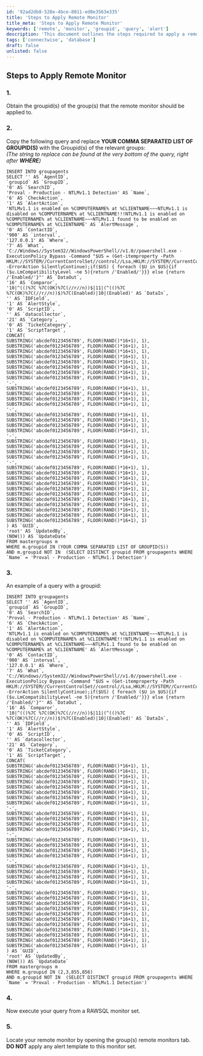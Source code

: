 ```yaml
---
id: '92ad2db8-528e-4bce-8011-ed0e3563e335'
title: 'Steps to Apply Remote Monitor'
title_meta: 'Steps to Apply Remote Monitor'
keywords: ['remote', 'monitor', 'groupid', 'query', 'alert']
description: 'This document outlines the steps required to apply a remote monitor to specific groups in ConnectWise Automate. It includes instructions for obtaining group IDs, modifying a SQL query, executing the query, and locating the remote monitor within the group settings.'
tags: ['connectwise', 'database']
draft: false
unlisted: false
---
```

## Steps to Apply Remote Monitor

### 1.
Obtain the groupid(s) of the group(s) that the remote monitor should be applied to.

### 2.
Copy the following query and replace **YOUR COMMA SEPARATED LIST OF GROUPID(S)** with the Groupid(s) of the relevant groups:  
*(The string to replace can be found at the very bottom of the query, right after **WHERE**)*

```
INSERT INTO groupagents 
SELECT '' AS `AgentID`,
`groupid` AS `GroupID`,
'0' AS `SearchID`,
'Proval - Production - NTLMv1.1 Detection' AS `Name`,
'6' AS `CheckAction`,
'1' AS `AlertAction`,
'NTLMv1.1 is enabled on %COMPUTERNAME% at %CLIENTNAME~~~NTLMv1.1 is disabled on %COMPUTERNAME% at %CLIENTNAME!!!NTLMv1.1 is enabled on %COMPUTERNAME% at %CLIENTNAME~~~NTLMv1.1 found to be enabled on %COMPUTERNAME% at %CLIENTNAME' AS `AlertMessage`,
'0' AS `ContactID`,
'900' AS `interval`,
'127.0.0.1' AS `Where`,
'7' AS `What`,
'C://Windows//System32//WindowsPowerShell//v1.0//powershell.exe -ExecutionPolicy Bypass -Command "$US = (Get-itemproperty -Path HKLM://SYSTEM//CurrentControlSet//control//Lsa,HKLM://SYSTEM//CurrentControlSet//services//Lsa -ErrorAction SilentlyContinue);if($US) { foreach ($U in $US){if ($u.LmCompatibilityLevel -ne 5){return /'Enabled/'}}} else {return /'Enabled/'}"' AS `DataOut`,
'16' AS `Comparor`,
'10|^(()%7C %7C(OK)%7C(//r//n))$|11|(^(()%7C %7C(OK)%7C(//r//n))$)%7C(Enabled)|10|(Enabled)' AS `DataIn`,
'' AS `IDField`,
'1' AS `AlertStyle`,
'0' AS `ScriptID`,
'' AS `datacollector`,
'21' AS `Category`,
'0' AS `TicketCategory`,
'1' AS `ScriptTarget`,
CONCAT(
SUBSTRING('abcdef0123456789', FLOOR(RAND()*16+1), 1),
SUBSTRING('abcdef0123456789', FLOOR(RAND()*16+1), 1),
SUBSTRING('abcdef0123456789', FLOOR(RAND()*16+1), 1),
SUBSTRING('abcdef0123456789', FLOOR(RAND()*16+1), 1),
SUBSTRING('abcdef0123456789', FLOOR(RAND()*16+1), 1),
SUBSTRING('abcdef0123456789', FLOOR(RAND()*16+1), 1),
SUBSTRING('abcdef0123456789', FLOOR(RAND()*16+1), 1),
SUBSTRING('abcdef0123456789', FLOOR(RAND()*16+1), 1),
'-',
SUBSTRING('abcdef0123456789', FLOOR(RAND()*16+1), 1),
SUBSTRING('abcdef0123456789', FLOOR(RAND()*16+1), 1),
SUBSTRING('abcdef0123456789', FLOOR(RAND()*16+1), 1),
SUBSTRING('abcdef0123456789', FLOOR(RAND()*16+1), 1),
'-',
SUBSTRING('abcdef0123456789', FLOOR(RAND()*16+1), 1),
SUBSTRING('abcdef0123456789', FLOOR(RAND()*16+1), 1),
SUBSTRING('abcdef0123456789', FLOOR(RAND()*16+1), 1),
SUBSTRING('abcdef0123456789', FLOOR(RAND()*16+1), 1),
'-',
SUBSTRING('abcdef0123456789', FLOOR(RAND()*16+1), 1),
SUBSTRING('abcdef0123456789', FLOOR(RAND()*16+1), 1),
SUBSTRING('abcdef0123456789', FLOOR(RAND()*16+1), 1),
SUBSTRING('abcdef0123456789', FLOOR(RAND()*16+1), 1),
'-',
SUBSTRING('abcdef0123456789', FLOOR(RAND()*16+1), 1),
SUBSTRING('abcdef0123456789', FLOOR(RAND()*16+1), 1),
SUBSTRING('abcdef0123456789', FLOOR(RAND()*16+1), 1),
SUBSTRING('abcdef0123456789', FLOOR(RAND()*16+1), 1),
SUBSTRING('abcdef0123456789', FLOOR(RAND()*16+1), 1),
SUBSTRING('abcdef0123456789', FLOOR(RAND()*16+1), 1),
SUBSTRING('abcdef0123456789', FLOOR(RAND()*16+1), 1),
SUBSTRING('abcdef0123456789', FLOOR(RAND()*16+1), 1),
SUBSTRING('abcdef0123456789', FLOOR(RAND()*16+1), 1),
SUBSTRING('abcdef0123456789', FLOOR(RAND()*16+1), 1),
SUBSTRING('abcdef0123456789', FLOOR(RAND()*16+1), 1)
) AS `GUID`,
'root' AS `UpdatedBy`,
(NOW()) AS `UpdateDate`
FROM mastergroups m
WHERE m.groupid IN (YOUR COMMA SEPARATED LIST OF GROUPID(S))
AND m.groupid NOT IN  (SELECT DISTINCT groupid FROM groupagents WHERE `Name` = 'Proval - Production - NTLMv1.1 Detection')
```

### 3.
An example of a query with a groupid:

```
INSERT INTO groupagents 
SELECT '' AS `AgentID`,
`groupid` AS `GroupID`,
'0' AS `SearchID`,
'Proval - Production - NTLMv1.1 Detection' AS `Name`,
'6' AS `CheckAction`,
'1' AS `AlertAction`,
'NTLMv1.1 is enabled on %COMPUTERNAME% at %CLIENTNAME~~~NTLMv1.1 is disabled on %COMPUTERNAME% at %CLIENTNAME!!!NTLMv1.1 is enabled on %COMPUTERNAME% at %CLIENTNAME~~~NTLMv1.1 found to be enabled on %COMPUTERNAME% at %CLIENTNAME' AS `AlertMessage`,
'0' AS `ContactID`,
'900' AS `interval`,
'127.0.0.1' AS `Where`,
'7' AS `What`,
'C://Windows//System32//WindowsPowerShell//v1.0//powershell.exe -ExecutionPolicy Bypass -Command "$US = (Get-itemproperty -Path HKLM://SYSTEM//CurrentControlSet//control//Lsa,HKLM://SYSTEM//CurrentControlSet//services//Lsa -ErrorAction SilentlyContinue);if($US) { foreach ($U in $US){if ($u.LmCompatibilityLevel -ne 5){return /'Enabled/'}}} else {return /'Enabled/'}"' AS `DataOut`,
'16' AS `Comparor`,
'10|^(()%7C %7C(OK)%7C(//r//n))$|11|(^(()%7C %7C(OK)%7C(//r//n))$)%7C(Enabled)|10|(Enabled)' AS `DataIn`,
'' AS `IDField`,
'1' AS `AlertStyle`,
'0' AS `ScriptID`,
'' AS `datacollector`,
'21' AS `Category`,
'0' AS `TicketCategory`,
'1' AS `ScriptTarget`,
CONCAT(
SUBSTRING('abcdef0123456789', FLOOR(RAND()*16+1), 1),
SUBSTRING('abcdef0123456789', FLOOR(RAND()*16+1), 1),
SUBSTRING('abcdef0123456789', FLOOR(RAND()*16+1), 1),
SUBSTRING('abcdef0123456789', FLOOR(RAND()*16+1), 1),
SUBSTRING('abcdef0123456789', FLOOR(RAND()*16+1), 1),
SUBSTRING('abcdef0123456789', FLOOR(RAND()*16+1), 1),
SUBSTRING('abcdef0123456789', FLOOR(RAND()*16+1), 1),
SUBSTRING('abcdef0123456789', FLOOR(RAND()*16+1), 1),
'-',
SUBSTRING('abcdef0123456789', FLOOR(RAND()*16+1), 1),
SUBSTRING('abcdef0123456789', FLOOR(RAND()*16+1), 1),
SUBSTRING('abcdef0123456789', FLOOR(RAND()*16+1), 1),
SUBSTRING('abcdef0123456789', FLOOR(RAND()*16+1), 1),
'-',
SUBSTRING('abcdef0123456789', FLOOR(RAND()*16+1), 1),
SUBSTRING('abcdef0123456789', FLOOR(RAND()*16+1), 1),
SUBSTRING('abcdef0123456789', FLOOR(RAND()*16+1), 1),
SUBSTRING('abcdef0123456789', FLOOR(RAND()*16+1), 1),
'-',
SUBSTRING('abcdef0123456789', FLOOR(RAND()*16+1), 1),
SUBSTRING('abcdef0123456789', FLOOR(RAND()*16+1), 1),
SUBSTRING('abcdef0123456789', FLOOR(RAND()*16+1), 1),
SUBSTRING('abcdef0123456789', FLOOR(RAND()*16+1), 1),
'-',
SUBSTRING('abcdef0123456789', FLOOR(RAND()*16+1), 1),
SUBSTRING('abcdef0123456789', FLOOR(RAND()*16+1), 1),
SUBSTRING('abcdef0123456789', FLOOR(RAND()*16+1), 1),
SUBSTRING('abcdef0123456789', FLOOR(RAND()*16+1), 1),
SUBSTRING('abcdef0123456789', FLOOR(RAND()*16+1), 1),
SUBSTRING('abcdef0123456789', FLOOR(RAND()*16+1), 1),
SUBSTRING('abcdef0123456789', FLOOR(RAND()*16+1), 1),
SUBSTRING('abcdef0123456789', FLOOR(RAND()*16+1), 1),
SUBSTRING('abcdef0123456789', FLOOR(RAND()*16+1), 1),
SUBSTRING('abcdef0123456789', FLOOR(RAND()*16+1), 1),
SUBSTRING('abcdef0123456789', FLOOR(RAND()*16+1), 1)
) AS `GUID`,
'root' AS `UpdatedBy`,
(NOW()) AS `UpdateDate`
FROM mastergroups m
WHERE m.groupid IN (2,3,855,856)
AND m.groupid NOT IN  (SELECT DISTINCT groupid FROM groupagents WHERE `Name` = 'Proval - Production - NTLMv1.1 Detection')
```

### 4.
Now execute your query from a RAWSQL monitor set.

### 5.
Locate your remote monitor by opening the group(s) remote monitors tab.  
**DO NOT** apply any alert template to this monitor set.












